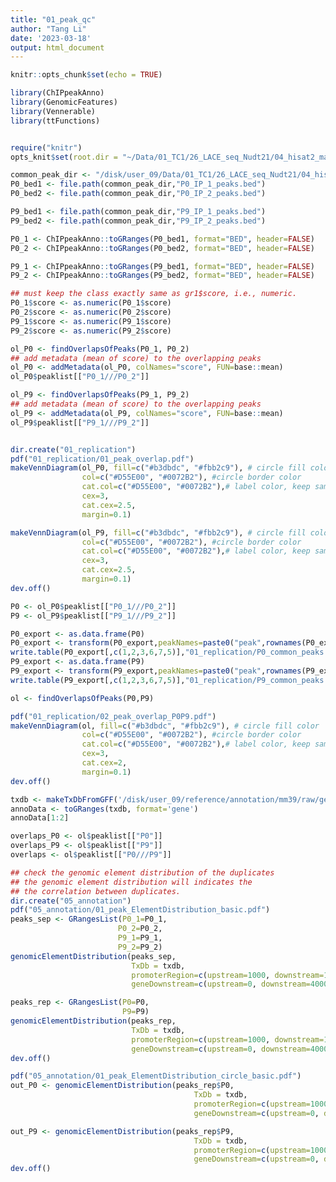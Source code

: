 ```yaml
---
title: "01_peak_qc"
author: "Tang Li"
date: '2023-03-18'
output: html_document
---
```


```r
knitr::opts_chunk$set(echo = TRUE)

library(ChIPpeakAnno)
library(GenomicFeatures)
library(Vennerable)
library(ttFunctions)


require("knitr")
opts_knit$set(root.dir = "~/Data/01_TC1/26_LACE_seq_Nudt21/04_hisat2_mapping/dedup_vs_vs/06_macs2_peak/05_ext50_mm/")
```

```r

common_peak_dir <- "/disk/user_09/Data/01_TC1/26_LACE_seq_Nudt21/04_hisat2_mapping/dedup_vs_vs/06_macs2_peak/05_ext50_mm/"
P0_bed1 <- file.path(common_peak_dir,"P0_IP_1_peaks.bed")
P0_bed2 <- file.path(common_peak_dir,"P0_IP_2_peaks.bed")

P9_bed1 <- file.path(common_peak_dir,"P9_IP_1_peaks.bed")
P9_bed2 <- file.path(common_peak_dir,"P9_IP_2_peaks.bed")

P0_1 <- ChIPpeakAnno::toGRanges(P0_bed1, format="BED", header=FALSE)
P0_2 <- ChIPpeakAnno::toGRanges(P0_bed2, format="BED", header=FALSE)

P9_1 <- ChIPpeakAnno::toGRanges(P9_bed1, format="BED", header=FALSE)
P9_2 <- ChIPpeakAnno::toGRanges(P9_bed2, format="BED", header=FALSE)

## must keep the class exactly same as gr1$score, i.e., numeric.
P0_1$score <- as.numeric(P0_1$score) 
P0_2$score <- as.numeric(P0_2$score) 
P9_1$score <- as.numeric(P9_1$score) 
P9_2$score <- as.numeric(P9_2$score) 

ol_P0 <- findOverlapsOfPeaks(P0_1, P0_2)
## add metadata (mean of score) to the overlapping peaks
ol_P0 <- addMetadata(ol_P0, colNames="score", FUN=base::mean) 
ol_P0$peaklist[["P0_1///P0_2"]]

ol_P9 <- findOverlapsOfPeaks(P9_1, P9_2)
## add metadata (mean of score) to the overlapping peaks
ol_P9 <- addMetadata(ol_P9, colNames="score", FUN=base::mean) 
ol_P9$peaklist[["P9_1///P9_2"]]


dir.create("01_replication")
pdf("01_replication/01_peak_overlap.pdf")
makeVennDiagram(ol_P0, fill=c("#b3dbdc", "#fbb2c9"), # circle fill color
                col=c("#D55E00", "#0072B2"), #circle border color
                cat.col=c("#D55E00", "#0072B2"),# label color, keep same as circle border color
                cex=3,
                cat.cex=2.5,
                margin=0.1) 

makeVennDiagram(ol_P9, fill=c("#b3dbdc", "#fbb2c9"), # circle fill color
                col=c("#D55E00", "#0072B2"), #circle border color
                cat.col=c("#D55E00", "#0072B2"),# label color, keep same as circle border color
                cex=3,
                cat.cex=2.5,
                margin=0.1) 
dev.off()
```

```r
P0 <- ol_P0$peaklist[["P0_1///P0_2"]]
P9 <- ol_P9$peaklist[["P9_1///P9_2"]]

P0_export <- as.data.frame(P0)
P0_export <- transform(P0_export,peakNames=paste0("peak",rownames(P0_export)))
write.table(P0_export[,c(1,2,3,6,7,5)],"01_replication/P0_common_peaks.bed",quote = FALSE,row.names = FALSE,col.names = FALSE,sep="\t")
P9_export <- as.data.frame(P9)
P9_export <- transform(P9_export,peakNames=paste0("peak",rownames(P9_export)))
write.table(P9_export[,c(1,2,3,6,7,5)],"01_replication/P9_common_peaks.bed",quote = FALSE,row.names = FALSE,col.names = FALSE,sep="\t")

ol <- findOverlapsOfPeaks(P0,P9)

pdf("01_replication/02_peak_overlap_P0P9.pdf")
makeVennDiagram(ol, fill=c("#b3dbdc", "#fbb2c9"), # circle fill color
                col=c("#D55E00", "#0072B2"), #circle border color
                cat.col=c("#D55E00", "#0072B2"),# label color, keep same as circle border color
                cex=3,
                cat.cex=2,
                margin=0.1) 
dev.off()


```

```r

txdb <- makeTxDbFromGFF('/disk/user_09/reference/annotation/mm39/raw/gencode.vM29.basic.annotation.gtf')
annoData <- toGRanges(txdb, format='gene')
annoData[1:2]

overlaps_P0 <- ol$peaklist[["P0"]]
overlaps_P9 <- ol$peaklist[["P9"]]
overlaps <- ol$peaklist[["P0///P9"]]

## check the genomic element distribution of the duplicates
## the genomic element distribution will indicates the 
## the correlation between duplicates.
dir.create("05_annotation")
pdf("05_annotation/01_peak_ElementDistribution_basic.pdf")
peaks_sep <- GRangesList(P0_1=P0_1,
                        P0_2=P0_2,
                        P9_1=P9_1,
                        P9_2=P9_2)
genomicElementDistribution(peaks_sep, 
                           TxDb = txdb,
                           promoterRegion=c(upstream=1000, downstream=100),
                           geneDownstream=c(upstream=0, downstream=4000))

peaks_rep <- GRangesList(P0=P0,
                         P9=P9)
genomicElementDistribution(peaks_rep, 
                           TxDb = txdb,
                           promoterRegion=c(upstream=1000, downstream=100),
                           geneDownstream=c(upstream=0, downstream=4000))
dev.off()

pdf("05_annotation/01_peak_ElementDistribution_circle_basic.pdf")
out_P0 <- genomicElementDistribution(peaks_rep$P0, 
                                         TxDb = txdb,
                                         promoterRegion=c(upstream=1000, downstream=100),
                                         geneDownstream=c(upstream=0, downstream=4000))

out_P9 <- genomicElementDistribution(peaks_rep$P9, 
                                         TxDb = txdb,
                                         promoterRegion=c(upstream=1000, downstream=100),
                                         geneDownstream=c(upstream=0, downstream=4000))
dev.off()

```
